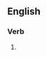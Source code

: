 ==English==

===Verb===
{{head|en|present participle}}

# {{present participle of|perfuse|lang=en|nocat=1}}